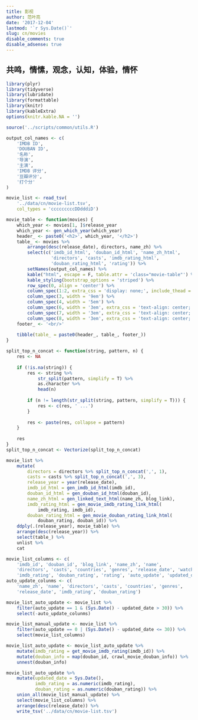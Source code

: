 ```yaml
---
title: 影视
author: 范叶亮
date: '2017-12-04'
lastmod: '`r Sys.Date()`'
slug: cn/movies
disable_comments: true
disable_adsense: true
---
```


## 共鸣，情愫，观念，认知，体验，情怀

```r
library(plyr)
library(tidyverse)
library(lubridate)
library(formattable)
library(knitr)
library(kableExtra)
options(knitr.kable.NA = '')

source('../scripts/common/utils.R')
```

```r
output_col_names <- c(
    'IMDB ID',
    'DOUBAN ID',
    '名称',
    '导演',
    '主演',
    'IMDB 评分',
    '豆瓣评分',
    '打个分'
)

movie_list <- read_tsv(
    '../data/cn/movie-list.tsv',
    col_types = 'cccccccccDDdddiD')

movie_table <- function(movies) {
    which_year <- movies[1, ]$release_year
    which_year <- gen_which_year(which_year)
    header_ <- paste0('<h2>', which_year, '</h2>')
    table_ <- movies %>%
        arrange(desc(release_date), directors, name_zh) %>%
        select(c('imdb_id_html', 'douban_id_html', 'name_zh_html',
                 'directors', 'casts', 'imdb_rating_html',
                 'douban_rating_html', 'rating')) %>%
        setNames(output_col_names) %>%
        kable("html", escape = F, table.attr = 'class="movie-table"') %>%
        kable_styling(bootstrap_options = 'striped') %>%
        row_spec(0, align = 'center') %>%
        column_spec(1:2, extra_css = 'display: none;', include_thead = T) %>%
        column_spec(3, width = '9em') %>%
        column_spec(4, width = '5em') %>%
        column_spec(6, width = '3em', extra_css = 'text-align: center;') %>%
        column_spec(7, width = '3em', extra_css = 'text-align: center;') %>%
        column_spec(8, width = '3em', extra_css = 'text-align: center;')
    footer_ <- '<br/>'
    
    tibble(table_ = paste0(header_, table_, footer_))
}

split_top_n_concat <- function(string, pattern, n) {
    res <- NA
    
    if (!is.na(string)) {
        res <- string %>%
            str_split(pattern, simplify = T) %>%
            as.character %>%
            head(n)
        
        if (n != length(str_split(string, pattern, simplify = T))) {
            res <- c(res, ' ...')
        }
        
        res <- paste(res, collapse = pattern)
    }
    
    res
}
split_top_n_concat <- Vectorize(split_top_n_concat)

movie_list %>%
    mutate(
        directors = directors %>% split_top_n_concat(',', 1),
        casts = casts %>% split_top_n_concat(',', 3),
        release_year = year(release_date),
        imdb_id_html = gen_imdb_id_html(imdb_id),
        douban_id_html = gen_douban_id_html(douban_id),
        name_zh_html = gen_linked_text_html(name_zh, blog_link),
        imdb_rating_html = gen_movie_imdb_rating_link_html(
            imdb_rating, imdb_id),
        douban_rating_html = gen_movie_douban_rating_link_html(
            douban_rating, douban_id)) %>%
    ddply(.(release_year), movie_table) %>%
    arrange(desc(release_year)) %>%
    select(table_) %>%
    unlist %>%
    cat
```

```r
movie_list_columns <- c(
    'imdb_id', 'douban_id', 'blog_link', 'name_zh', 'name',
    'directors', 'casts', 'countries', 'genres', 'release_date', 'watch_date',
    'imdb_rating', 'douban_rating', 'rating', 'auto_update', 'updated_date')
auto_update_colunms <- c(
    'name_zh', 'name', 'directors', 'casts', 'countries', 'genres',
    'release_date', 'imdb_rating', 'douban_rating')

movie_list_auto_update <- movie_list %>%
    filter(auto_update == 1 & (Sys.Date() - updated_date > 30)) %>%
    select(-auto_update_colunms)

movie_list_manual_update <- movie_list %>%
    filter(auto_update == 0 | (Sys.Date() - updated_date <= 30)) %>%
    select(movie_list_columns)

movie_list_auto_update <- movie_list_auto_update %>%
    mutate(imdb_rating = get_movie_imdb_rating(imdb_id)) %>%
    mutate(douban_info = map(douban_id, crawl_movie_douban_info)) %>%
    unnest(douban_info)

movie_list_auto_update %>%
    mutate(updated_date = Sys.Date(),
           imdb_rating = as.numeric(imdb_rating),
           douban_rating = as.numeric(douban_rating)) %>%
    union_all(movie_list_manual_update) %>%
    select(movie_list_columns) %>%
    arrange(desc(release_date)) %>%
    write_tsv('../data/cn/movie-list.tsv')
```
